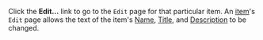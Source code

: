 <!-- Copyright (c)  2010  Glen E. Ivey
     Permission is granted to copy, distribute and/or modify this document
     under the terms of the GNU Free Documentation License, Version 1.3;
     with no Invariant Sections, no Front-Cover Texts, and no Back-Cover Texts.
     A copy of the license is in the file COPYING.DOCUMENTATION
  -->
Click the '''Edit...''' link to go to the <tt>Edit</tt> page for that particular item.  An [http://wiki.wontology.org/wiki/help.php?title=Help:GlossaryAtoO#anchor_Item item]'s <tt>Edit</tt> page allows the text of the item's [http://wiki.wontology.org/wiki/help.php?title=Help:GlossaryAtoO#anchor_Name Name], [http://wiki.wontology.org/wiki/help.php?title=Help:GlossaryPtoZ#anchor_Title Title], and [http://wiki.wontology.org/wiki/help.php?title=Help:GlossaryAtoO#anchor_Description Description] to be changed.
